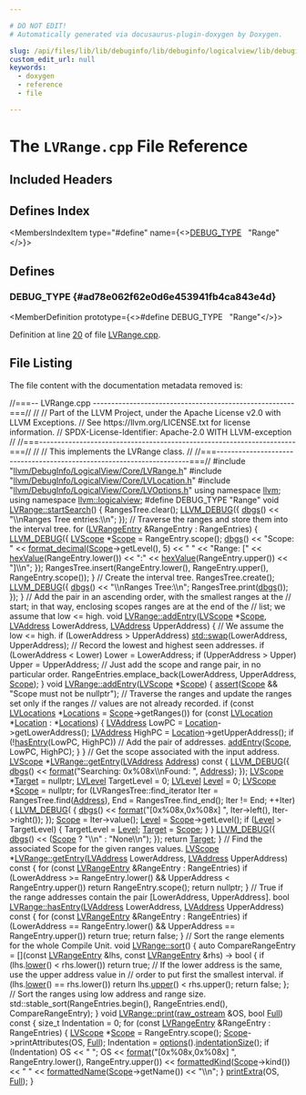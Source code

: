 ```yaml
---

# DO NOT EDIT!
# Automatically generated via docusaurus-plugin-doxygen by Doxygen.

slug: /api/files/lib/lib/debuginfo/lib/debuginfo/logicalview/lib/debuginfo/logicalview/core/lvrange-cpp
custom_edit_url: null
keywords:
  - doxygen
  - reference
  - file

---
```





# The `LVRange.cpp` File Reference

<DoxygenPage pluginConfig={pluginConfig}>



## Included Headers

<IncludesList>
<IncludesListItem
  filePath="llvm/DebugInfo/LogicalView/Core/LVRange.h"
  permalink="/docs/api/files/include/include/llvm/include/llvm/debuginfo/include/llvm/debuginfo/logicalview/include/llvm/debuginfo/logicalview/core/lvrange-h"
  isLocal="true" />
<IncludesListItem
  filePath="llvm/DebugInfo/LogicalView/Core/LVLocation.h"
  permalink="/docs/api/files/include/include/llvm/include/llvm/debuginfo/include/llvm/debuginfo/logicalview/include/llvm/debuginfo/logicalview/core/lvlocation-h"
  isLocal="true" />
<IncludesListItem
  filePath="llvm/DebugInfo/LogicalView/Core/LVOptions.h"
  permalink="/docs/api/files/include/include/llvm/include/llvm/debuginfo/include/llvm/debuginfo/logicalview/include/llvm/debuginfo/logicalview/core/lvoptions-h"
  isLocal="true" />
</IncludesList>

## Defines Index

<MembersIndex>

<MembersIndexItem
  type="#define"
  name={<><a href="#ad78e062f62e0d6e453941fb4ca843e4d">DEBUG&#95;TYPE</a>&nbsp;&nbsp;&nbsp;&quot;Range&quot;</>}>
</MembersIndexItem>

</MembersIndex>


<SectionDefinition>

## Defines

### DEBUG&#95;TYPE {#ad78e062f62e0d6e453941fb4ca843e4d}

<MemberDefinition
  prototype={<>#define DEBUG&#95;TYPE&nbsp;&nbsp;&nbsp;&quot;Range&quot;</>}>

Definition at line <a href="#l00020">20</a> of file <a href="/docs/api/files/lib/lib/debuginfo/lib/debuginfo/logicalview/lib/debuginfo/logicalview/core/lvrange-cpp">LVRange.cpp</a>.
</MemberDefinition>

</SectionDefinition>

## File Listing

The file content with the documentation metadata removed is:

<ProgramListing>

<Link id="l00001" /><CodeLine lineNumber="1"><Highlight kind="comment">//===-- LVRange.cpp -------------------------------------------------------===//</Highlight><Highlight kind="normal"></Highlight></CodeLine>
<Link id="l00002" /><CodeLine lineNumber="2"><Highlight kind="normal"></Highlight><Highlight kind="comment">//</Highlight><Highlight kind="normal"></Highlight></CodeLine>
<Link id="l00003" /><CodeLine lineNumber="3"><Highlight kind="normal"></Highlight><Highlight kind="comment">// Part of the LLVM Project, under the Apache License v2.0 with LLVM Exceptions.</Highlight><Highlight kind="normal"></Highlight></CodeLine>
<Link id="l00004" /><CodeLine lineNumber="4"><Highlight kind="normal"></Highlight><Highlight kind="comment">// See https://llvm.org/LICENSE.txt for license information.</Highlight><Highlight kind="normal"></Highlight></CodeLine>
<Link id="l00005" /><CodeLine lineNumber="5"><Highlight kind="normal"></Highlight><Highlight kind="comment">// SPDX-License-Identifier: Apache-2.0 WITH LLVM-exception</Highlight><Highlight kind="normal"></Highlight></CodeLine>
<Link id="l00006" /><CodeLine lineNumber="6"><Highlight kind="normal"></Highlight><Highlight kind="comment">//</Highlight><Highlight kind="normal"></Highlight></CodeLine>
<Link id="l00007" /><CodeLine lineNumber="7"><Highlight kind="normal"></Highlight><Highlight kind="comment">//===----------------------------------------------------------------------===//</Highlight><Highlight kind="normal"></Highlight></CodeLine>
<Link id="l00008" /><CodeLine lineNumber="8"><Highlight kind="normal"></Highlight><Highlight kind="comment">//</Highlight><Highlight kind="normal"></Highlight></CodeLine>
<Link id="l00009" /><CodeLine lineNumber="9"><Highlight kind="normal"></Highlight><Highlight kind="comment">// This implements the LVRange class.</Highlight><Highlight kind="normal"></Highlight></CodeLine>
<Link id="l00010" /><CodeLine lineNumber="10"><Highlight kind="normal"></Highlight><Highlight kind="comment">//</Highlight><Highlight kind="normal"></Highlight></CodeLine>
<Link id="l00011" /><CodeLine lineNumber="11"><Highlight kind="normal"></Highlight><Highlight kind="comment">//===----------------------------------------------------------------------===//</Highlight><Highlight kind="normal"></Highlight></CodeLine>
<Link id="l00012" /><CodeLine lineNumber="12"><Highlight kind="normal"></Highlight></CodeLine>
<Link id="l00013" /><CodeLine lineNumber="13"><Highlight kind="normal"></Highlight><Highlight kind="preprocessor">#include &quot;<a href="/docs/api/files/include/include/llvm/include/llvm/debuginfo/include/llvm/debuginfo/logicalview/include/llvm/debuginfo/logicalview/core/lvrange-h">llvm/DebugInfo/LogicalView/Core/LVRange.h</a>&quot;</Highlight><Highlight kind="normal"></Highlight></CodeLine>
<Link id="l00014" /><CodeLine lineNumber="14"><Highlight kind="normal"></Highlight><Highlight kind="preprocessor">#include &quot;<a href="/docs/api/files/include/include/llvm/include/llvm/debuginfo/include/llvm/debuginfo/logicalview/include/llvm/debuginfo/logicalview/core/lvlocation-h">llvm/DebugInfo/LogicalView/Core/LVLocation.h</a>&quot;</Highlight><Highlight kind="normal"></Highlight></CodeLine>
<Link id="l00015" /><CodeLine lineNumber="15"><Highlight kind="normal"></Highlight><Highlight kind="preprocessor">#include &quot;<a href="/docs/api/files/include/include/llvm/include/llvm/debuginfo/include/llvm/debuginfo/logicalview/include/llvm/debuginfo/logicalview/core/lvoptions-h">llvm/DebugInfo/LogicalView/Core/LVOptions.h</a>&quot;</Highlight><Highlight kind="normal"></Highlight></CodeLine>
<Link id="l00016" /><CodeLine lineNumber="16"><Highlight kind="normal"></Highlight></CodeLine>
<Link id="l00017" /><CodeLine lineNumber="17"><Highlight kind="normal"></Highlight><Highlight kind="keyword">using namespace </Highlight><Highlight kind="normal"><a href="/docs/api/namespaces/llvm">llvm</a>;</Highlight></CodeLine>
<Link id="l00018" /><CodeLine lineNumber="18"><Highlight kind="normal"></Highlight><Highlight kind="keyword">using namespace </Highlight><Highlight kind="normal"><a href="/docs/api/namespaces/llvm/logicalview">llvm::logicalview</a>;</Highlight></CodeLine>
<Link id="l00019" /><CodeLine lineNumber="19"><Highlight kind="normal"></Highlight></CodeLine>
<Link id="l00020" /><CodeLine lineNumber="20" lineLink="#ad78e062f62e0d6e453941fb4ca843e4d"><Highlight kind="normal"></Highlight><Highlight kind="preprocessor">#define DEBUG&#95;TYPE &quot;Range&quot;</Highlight><Highlight kind="normal"></Highlight></CodeLine>
<Link id="l00021" /><CodeLine lineNumber="21"><Highlight kind="normal"></Highlight></CodeLine>
<Link id="l00022" /><CodeLine lineNumber="22" lineLink="/docs/api/classes/llvm/logicalview/lvrange/#a85238d38a2e02ae1b9f155e95bb8c5d5"><Highlight kind="normal"></Highlight><Highlight kind="keywordtype">void</Highlight><Highlight kind="normal"> <a href="/docs/api/classes/llvm/logicalview/lvrange/#a85238d38a2e02ae1b9f155e95bb8c5d5">LVRange::startSearch</a>() &#123;</Highlight></CodeLine>
<Link id="l00023" /><CodeLine lineNumber="23"><Highlight kind="normal">  RangesTree.clear();</Highlight></CodeLine>
<Link id="l00024" /><CodeLine lineNumber="24"><Highlight kind="normal"></Highlight></CodeLine>
<Link id="l00025" /><CodeLine lineNumber="25"><Highlight kind="normal">  <a href="/docs/api/files/include/include/llvm/include/llvm/support/debug-h/#a196897517069dda1bdb549e24468f7d7">LLVM&#95;DEBUG</a>(&#123; <a href="/docs/api/namespaces/llvm/#a7c46c742c31be54870e2038048e6b391">dbgs</a>() &lt;&lt; </Highlight><Highlight kind="stringliteral">&quot;\\nRanges Tree entries:\\n&quot;</Highlight><Highlight kind="normal">; &#125;);</Highlight></CodeLine>
<Link id="l00026" /><CodeLine lineNumber="26"><Highlight kind="normal"></Highlight></CodeLine>
<Link id="l00027" /><CodeLine lineNumber="27"><Highlight kind="normal">  </Highlight><Highlight kind="comment">// Traverse the ranges and store them into the interval tree.</Highlight><Highlight kind="normal"></Highlight></CodeLine>
<Link id="l00028" /><CodeLine lineNumber="28"><Highlight kind="normal">  </Highlight><Highlight kind="keywordflow">for</Highlight><Highlight kind="normal"> (<a href="/docs/api/classes/llvm/logicalview/lvrangeentry">LVRangeEntry</a> &amp;RangeEntry : RangeEntries) &#123;</Highlight></CodeLine>
<Link id="l00029" /><CodeLine lineNumber="29"><Highlight kind="normal">    <a href="/docs/api/files/include/include/llvm/include/llvm/support/debug-h/#a196897517069dda1bdb549e24468f7d7">LLVM&#95;DEBUG</a>(&#123;</Highlight></CodeLine>
<Link id="l00030" /><CodeLine lineNumber="30"><Highlight kind="normal">      <a href="/docs/api/classes/llvm/logicalview/lvscope">LVScope</a> &#42;<a href="/docs/api/classes/llvm/logicalview/lvobject/#af6ec25fbed1ba22e74fe2173798fc6c1">Scope</a> = RangeEntry.scope();</Highlight></CodeLine>
<Link id="l00031" /><CodeLine lineNumber="31"><Highlight kind="normal">      <a href="/docs/api/namespaces/llvm/#a7c46c742c31be54870e2038048e6b391">dbgs</a>() &lt;&lt; </Highlight><Highlight kind="stringliteral">&quot;Scope: &quot;</Highlight><Highlight kind="normal"> &lt;&lt; <a href="/docs/api/namespaces/llvm/#a0891783364de54e1128f37fdbc01e8b1">format&#95;decimal</a>(<a href="/docs/api/classes/llvm/logicalview/lvobject/#af6ec25fbed1ba22e74fe2173798fc6c1">Scope</a>-&gt;getLevel(), 5) &lt;&lt; </Highlight><Highlight kind="stringliteral">&quot; &quot;</Highlight><Highlight kind="normal"></Highlight></CodeLine>
<Link id="l00032" /><CodeLine lineNumber="32"><Highlight kind="normal">             &lt;&lt; </Highlight><Highlight kind="stringliteral">&quot;Range: &#91;&quot;</Highlight><Highlight kind="normal"> &lt;&lt; <a href="/docs/api/namespaces/llvm/logicalview/#a0b853e87e0efcb31ad9f0381e7db7673">hexValue</a>(RangeEntry.lower()) &lt;&lt; </Highlight><Highlight kind="stringliteral">&quot;:&quot;</Highlight><Highlight kind="normal"></Highlight></CodeLine>
<Link id="l00033" /><CodeLine lineNumber="33"><Highlight kind="normal">             &lt;&lt; <a href="/docs/api/namespaces/llvm/logicalview/#a0b853e87e0efcb31ad9f0381e7db7673">hexValue</a>(RangeEntry.upper()) &lt;&lt; </Highlight><Highlight kind="stringliteral">&quot;&#93;\\n&quot;</Highlight><Highlight kind="normal">;</Highlight></CodeLine>
<Link id="l00034" /><CodeLine lineNumber="34"><Highlight kind="normal">    &#125;);</Highlight></CodeLine>
<Link id="l00035" /><CodeLine lineNumber="35"><Highlight kind="normal"></Highlight></CodeLine>
<Link id="l00036" /><CodeLine lineNumber="36"><Highlight kind="normal">    RangesTree.insert(RangeEntry.lower(), RangeEntry.upper(),</Highlight></CodeLine>
<Link id="l00037" /><CodeLine lineNumber="37"><Highlight kind="normal">                      RangeEntry.scope());</Highlight></CodeLine>
<Link id="l00038" /><CodeLine lineNumber="38"><Highlight kind="normal">  &#125;</Highlight></CodeLine>
<Link id="l00039" /><CodeLine lineNumber="39"><Highlight kind="normal"></Highlight></CodeLine>
<Link id="l00040" /><CodeLine lineNumber="40"><Highlight kind="normal">  </Highlight><Highlight kind="comment">// Create the interval tree.</Highlight><Highlight kind="normal"></Highlight></CodeLine>
<Link id="l00041" /><CodeLine lineNumber="41"><Highlight kind="normal">  RangesTree.create();</Highlight></CodeLine>
<Link id="l00042" /><CodeLine lineNumber="42"><Highlight kind="normal"></Highlight></CodeLine>
<Link id="l00043" /><CodeLine lineNumber="43"><Highlight kind="normal">  <a href="/docs/api/files/include/include/llvm/include/llvm/support/debug-h/#a196897517069dda1bdb549e24468f7d7">LLVM&#95;DEBUG</a>(&#123;</Highlight></CodeLine>
<Link id="l00044" /><CodeLine lineNumber="44"><Highlight kind="normal">    <a href="/docs/api/namespaces/llvm/#a7c46c742c31be54870e2038048e6b391">dbgs</a>() &lt;&lt; </Highlight><Highlight kind="stringliteral">&quot;\\nRanges Tree:\\n&quot;</Highlight><Highlight kind="normal">;</Highlight></CodeLine>
<Link id="l00045" /><CodeLine lineNumber="45"><Highlight kind="normal">    RangesTree.print(<a href="/docs/api/namespaces/llvm/#a7c46c742c31be54870e2038048e6b391">dbgs</a>());</Highlight></CodeLine>
<Link id="l00046" /><CodeLine lineNumber="46"><Highlight kind="normal">  &#125;);</Highlight></CodeLine>
<Link id="l00047" /><CodeLine lineNumber="47"><Highlight kind="normal">&#125;</Highlight></CodeLine>
<Link id="l00048" /><CodeLine lineNumber="48"><Highlight kind="normal"></Highlight></CodeLine>
<Link id="l00049" /><CodeLine lineNumber="49"><Highlight kind="normal"></Highlight><Highlight kind="comment">// Add the pair in an ascending order, with the smallest ranges at the</Highlight><Highlight kind="normal"></Highlight></CodeLine>
<Link id="l00050" /><CodeLine lineNumber="50"><Highlight kind="normal"></Highlight><Highlight kind="comment">// start; in that way, enclosing scopes ranges are at the end of the</Highlight><Highlight kind="normal"></Highlight></CodeLine>
<Link id="l00051" /><CodeLine lineNumber="51"><Highlight kind="normal"></Highlight><Highlight kind="comment">// list; we assume that low &lt;= high.</Highlight><Highlight kind="normal"></Highlight></CodeLine>
<Link id="l00052" /><CodeLine lineNumber="52" lineLink="/docs/api/classes/llvm/logicalview/lvrange/#adce7ef8a5f0e0e954cadfb779f665859"><Highlight kind="normal"></Highlight><Highlight kind="keywordtype">void</Highlight><Highlight kind="normal"> <a href="/docs/api/classes/llvm/logicalview/lvrange/#adce7ef8a5f0e0e954cadfb779f665859">LVRange::addEntry</a>(<a href="/docs/api/classes/llvm/logicalview/lvscope">LVScope</a> &#42;<a href="/docs/api/classes/llvm/logicalview/lvobject/#af6ec25fbed1ba22e74fe2173798fc6c1">Scope</a>, <a href="/docs/api/namespaces/llvm/logicalview/#ad3a6cc0dd7aa2e5bf8b5d0ee648e6850">LVAddress</a> LowerAddress,</Highlight></CodeLine>
<Link id="l00053" /><CodeLine lineNumber="53"><Highlight kind="normal">                       <a href="/docs/api/namespaces/llvm/logicalview/#ad3a6cc0dd7aa2e5bf8b5d0ee648e6850">LVAddress</a> UpperAddress) &#123;</Highlight></CodeLine>
<Link id="l00054" /><CodeLine lineNumber="54"><Highlight kind="normal">  </Highlight><Highlight kind="comment">// We assume the low &lt;= high.</Highlight><Highlight kind="normal"></Highlight></CodeLine>
<Link id="l00055" /><CodeLine lineNumber="55"><Highlight kind="normal">  </Highlight><Highlight kind="keywordflow">if</Highlight><Highlight kind="normal"> (LowerAddress &gt; UpperAddress)</Highlight></CodeLine>
<Link id="l00056" /><CodeLine lineNumber="56"><Highlight kind="normal">    <a href="/docs/api/namespaces/std/#ab8424022895aee3e366fb9a32f2883cb">std::swap</a>(LowerAddress, UpperAddress);</Highlight></CodeLine>
<Link id="l00057" /><CodeLine lineNumber="57"><Highlight kind="normal"></Highlight></CodeLine>
<Link id="l00058" /><CodeLine lineNumber="58"><Highlight kind="normal">  </Highlight><Highlight kind="comment">// Record the lowest and highest seen addresses.</Highlight><Highlight kind="normal"></Highlight></CodeLine>
<Link id="l00059" /><CodeLine lineNumber="59"><Highlight kind="normal">  </Highlight><Highlight kind="keywordflow">if</Highlight><Highlight kind="normal"> (LowerAddress &lt; Lower)</Highlight></CodeLine>
<Link id="l00060" /><CodeLine lineNumber="60"><Highlight kind="normal">    Lower = LowerAddress;</Highlight></CodeLine>
<Link id="l00061" /><CodeLine lineNumber="61"><Highlight kind="normal">  </Highlight><Highlight kind="keywordflow">if</Highlight><Highlight kind="normal"> (UpperAddress &gt; Upper)</Highlight></CodeLine>
<Link id="l00062" /><CodeLine lineNumber="62"><Highlight kind="normal">    Upper = UpperAddress;</Highlight></CodeLine>
<Link id="l00063" /><CodeLine lineNumber="63"><Highlight kind="normal"></Highlight></CodeLine>
<Link id="l00064" /><CodeLine lineNumber="64"><Highlight kind="normal">  </Highlight><Highlight kind="comment">// Just add the scope and range pair, in no particular order.</Highlight><Highlight kind="normal"></Highlight></CodeLine>
<Link id="l00065" /><CodeLine lineNumber="65"><Highlight kind="normal">  RangeEntries.emplace&#95;back(LowerAddress, UpperAddress, <a href="/docs/api/classes/llvm/logicalview/lvobject/#af6ec25fbed1ba22e74fe2173798fc6c1">Scope</a>);</Highlight></CodeLine>
<Link id="l00066" /><CodeLine lineNumber="66"><Highlight kind="normal">&#125;</Highlight></CodeLine>
<Link id="l00067" /><CodeLine lineNumber="67"><Highlight kind="normal"></Highlight></CodeLine>
<Link id="l00068" /><CodeLine lineNumber="68" lineLink="/docs/api/classes/llvm/logicalview/lvrange/#a98eeadcf643a20feed2df622df915324"><Highlight kind="normal"></Highlight><Highlight kind="keywordtype">void</Highlight><Highlight kind="normal"> <a href="/docs/api/classes/llvm/logicalview/lvrange/#adce7ef8a5f0e0e954cadfb779f665859">LVRange::addEntry</a>(<a href="/docs/api/classes/llvm/logicalview/lvscope">LVScope</a> &#42;<a href="/docs/api/classes/llvm/logicalview/lvobject/#af6ec25fbed1ba22e74fe2173798fc6c1">Scope</a>) &#123;</Highlight></CodeLine>
<Link id="l00069" /><CodeLine lineNumber="69"><Highlight kind="normal">  <a href="/docs/api/files/lib/lib/target/lib/target/amdgpu/silowercontrolflow-cpp/#a4868c5d81c5ccc98c47aeab6244346a0">assert</a>(<a href="/docs/api/classes/llvm/logicalview/lvobject/#af6ec25fbed1ba22e74fe2173798fc6c1">Scope</a> &amp;&amp; </Highlight><Highlight kind="stringliteral">&quot;Scope must not be nullptr&quot;</Highlight><Highlight kind="normal">);</Highlight></CodeLine>
<Link id="l00070" /><CodeLine lineNumber="70"><Highlight kind="normal">  </Highlight><Highlight kind="comment">// Traverse the ranges and update the ranges set only if the ranges</Highlight><Highlight kind="normal"></Highlight></CodeLine>
<Link id="l00071" /><CodeLine lineNumber="71"><Highlight kind="normal">  </Highlight><Highlight kind="comment">// values are not already recorded.</Highlight><Highlight kind="normal"></Highlight></CodeLine>
<Link id="l00072" /><CodeLine lineNumber="72"><Highlight kind="normal">  </Highlight><Highlight kind="keywordflow">if</Highlight><Highlight kind="normal"> (</Highlight><Highlight kind="keyword">const</Highlight><Highlight kind="normal"> <a href="/docs/api/namespaces/llvm/logicalview/#af8f066d08c938c18f808aa46ea1c68fc">LVLocations</a> &#42;<a href="/docs/api/namespaces/llvm/logicalview/#a8d4dd8d1ec9d9328d03bb2b99aa74744aeebd338ddbd547e41e4a1296de82963a">Locations</a> = <a href="/docs/api/classes/llvm/logicalview/lvobject/#af6ec25fbed1ba22e74fe2173798fc6c1">Scope</a>-&gt;getRanges())</Highlight></CodeLine>
<Link id="l00073" /><CodeLine lineNumber="73"><Highlight kind="normal">    </Highlight><Highlight kind="keywordflow">for</Highlight><Highlight kind="normal"> (</Highlight><Highlight kind="keyword">const</Highlight><Highlight kind="normal"> <a href="/docs/api/classes/llvm/logicalview/lvlocation">LVLocation</a> &#42;<a href="/docs/api/namespaces/llvm/logicalview/#a9696bc411b0a7022c2cc78bff5173ceface5bf551379459c1c61d2a204061c455">Location</a> : &#42;<a href="/docs/api/namespaces/llvm/logicalview/#a8d4dd8d1ec9d9328d03bb2b99aa74744aeebd338ddbd547e41e4a1296de82963a">Locations</a>) &#123;</Highlight></CodeLine>
<Link id="l00074" /><CodeLine lineNumber="74"><Highlight kind="normal">      <a href="/docs/api/namespaces/llvm/logicalview/#ad3a6cc0dd7aa2e5bf8b5d0ee648e6850">LVAddress</a> LowPC = <a href="/docs/api/namespaces/llvm/logicalview/#a9696bc411b0a7022c2cc78bff5173ceface5bf551379459c1c61d2a204061c455">Location</a>-&gt;getLowerAddress();</Highlight></CodeLine>
<Link id="l00075" /><CodeLine lineNumber="75"><Highlight kind="normal">      <a href="/docs/api/namespaces/llvm/logicalview/#ad3a6cc0dd7aa2e5bf8b5d0ee648e6850">LVAddress</a> HighPC = <a href="/docs/api/namespaces/llvm/logicalview/#a9696bc411b0a7022c2cc78bff5173ceface5bf551379459c1c61d2a204061c455">Location</a>-&gt;getUpperAddress();</Highlight></CodeLine>
<Link id="l00076" /><CodeLine lineNumber="76"><Highlight kind="normal">      </Highlight><Highlight kind="keywordflow">if</Highlight><Highlight kind="normal"> (!<a href="/docs/api/classes/llvm/logicalview/lvrange/#a0e1c696aeb54f4ed184957a42d933a81">hasEntry</a>(LowPC, HighPC))</Highlight></CodeLine>
<Link id="l00077" /><CodeLine lineNumber="77"><Highlight kind="normal">        </Highlight><Highlight kind="comment">// Add the pair of addresses.</Highlight><Highlight kind="normal"></Highlight></CodeLine>
<Link id="l00078" /><CodeLine lineNumber="78"><Highlight kind="normal">        <a href="/docs/api/classes/llvm/logicalview/lvrange/#adce7ef8a5f0e0e954cadfb779f665859">addEntry</a>(<a href="/docs/api/classes/llvm/logicalview/lvobject/#af6ec25fbed1ba22e74fe2173798fc6c1">Scope</a>, LowPC, HighPC);</Highlight></CodeLine>
<Link id="l00079" /><CodeLine lineNumber="79"><Highlight kind="normal">    &#125;</Highlight></CodeLine>
<Link id="l00080" /><CodeLine lineNumber="80"><Highlight kind="normal">&#125;</Highlight></CodeLine>
<Link id="l00081" /><CodeLine lineNumber="81"><Highlight kind="normal"></Highlight></CodeLine>
<Link id="l00082" /><CodeLine lineNumber="82"><Highlight kind="normal"></Highlight><Highlight kind="comment">// Get the scope associated with the input address.</Highlight><Highlight kind="normal"></Highlight></CodeLine>
<Link id="l00083" /><CodeLine lineNumber="83" lineLink="/docs/api/classes/llvm/logicalview/lvrange/#a0409fa6b52c2d7e04d9c1d0e63c72479"><Highlight kind="normal"><a href="/docs/api/classes/llvm/logicalview/lvscope">LVScope</a> &#42;<a href="/docs/api/classes/llvm/logicalview/lvrange/#a0409fa6b52c2d7e04d9c1d0e63c72479">LVRange::getEntry</a>(<a href="/docs/api/namespaces/llvm/logicalview/#ad3a6cc0dd7aa2e5bf8b5d0ee648e6850">LVAddress</a> <a href="/docs/api/namespaces/llvm/#a8e02bbea14c70bab55fbc1384e1472d9add7bf230fde8d4836917806aff6a6b27">Address</a>)</Highlight><Highlight kind="keyword"> const </Highlight><Highlight kind="normal">&#123;</Highlight></CodeLine>
<Link id="l00084" /><CodeLine lineNumber="84"><Highlight kind="normal">  <a href="/docs/api/files/include/include/llvm/include/llvm/support/debug-h/#a196897517069dda1bdb549e24468f7d7">LLVM&#95;DEBUG</a>(&#123; <a href="/docs/api/namespaces/llvm/#a7c46c742c31be54870e2038048e6b391">dbgs</a>() &lt;&lt; <a href="/docs/api/namespaces/llvm/#a939bc2108d47080767f0c06ba56caec7">format</a>(</Highlight><Highlight kind="stringliteral">&quot;Searching: 0x%08x\\nFound: &quot;</Highlight><Highlight kind="normal">, <a href="/docs/api/namespaces/llvm/#a8e02bbea14c70bab55fbc1384e1472d9add7bf230fde8d4836917806aff6a6b27">Address</a>); &#125;);</Highlight></CodeLine>
<Link id="l00085" /><CodeLine lineNumber="85"><Highlight kind="normal"></Highlight></CodeLine>
<Link id="l00086" /><CodeLine lineNumber="86"><Highlight kind="normal">  <a href="/docs/api/classes/llvm/logicalview/lvscope">LVScope</a> &#42;<a href="/docs/api/classes/llvm/target">Target</a> = </Highlight><Highlight kind="keyword">nullptr</Highlight><Highlight kind="normal">;</Highlight></CodeLine>
<Link id="l00087" /><CodeLine lineNumber="87"><Highlight kind="normal">  <a href="/docs/api/namespaces/llvm/logicalview/#a4eaccc9c89c59a59cbfab176861e1581">LVLevel</a> TargetLevel = 0;</Highlight></CodeLine>
<Link id="l00088" /><CodeLine lineNumber="88"><Highlight kind="normal">  <a href="/docs/api/namespaces/llvm/logicalview/#a4eaccc9c89c59a59cbfab176861e1581">LVLevel</a> <a href="/docs/api/namespaces/llvm/logicalview/#a9696bc411b0a7022c2cc78bff5173cefaa0db49ba470c1c9ae2128c3470339153">Level</a> = 0;</Highlight></CodeLine>
<Link id="l00089" /><CodeLine lineNumber="89"><Highlight kind="normal">  <a href="/docs/api/classes/llvm/logicalview/lvscope">LVScope</a> &#42;<a href="/docs/api/classes/llvm/logicalview/lvobject/#af6ec25fbed1ba22e74fe2173798fc6c1">Scope</a> = </Highlight><Highlight kind="keyword">nullptr</Highlight><Highlight kind="normal">;</Highlight></CodeLine>
<Link id="l00090" /><CodeLine lineNumber="90"><Highlight kind="normal">  </Highlight><Highlight kind="keywordflow">for</Highlight><Highlight kind="normal"> (LVRangesTree::find&#95;iterator Iter = RangesTree.find(<a href="/docs/api/namespaces/llvm/#a8e02bbea14c70bab55fbc1384e1472d9add7bf230fde8d4836917806aff6a6b27">Address</a>),</Highlight></CodeLine>
<Link id="l00091" /><CodeLine lineNumber="91"><Highlight kind="normal">                                   End = RangesTree.find&#95;end();</Highlight></CodeLine>
<Link id="l00092" /><CodeLine lineNumber="92"><Highlight kind="normal">       Iter != End; ++Iter) &#123;</Highlight></CodeLine>
<Link id="l00093" /><CodeLine lineNumber="93"><Highlight kind="normal">    <a href="/docs/api/files/include/include/llvm/include/llvm/support/debug-h/#a196897517069dda1bdb549e24468f7d7">LLVM&#95;DEBUG</a>(</Highlight></CodeLine>
<Link id="l00094" /><CodeLine lineNumber="94"><Highlight kind="normal">        &#123; <a href="/docs/api/namespaces/llvm/#a7c46c742c31be54870e2038048e6b391">dbgs</a>() &lt;&lt; <a href="/docs/api/namespaces/llvm/#a939bc2108d47080767f0c06ba56caec7">format</a>(</Highlight><Highlight kind="stringliteral">&quot;&#91;0x%08x,0x%08x&#93; &quot;</Highlight><Highlight kind="normal">, Iter-&gt;left(), Iter-&gt;right()); &#125;);</Highlight></CodeLine>
<Link id="l00095" /><CodeLine lineNumber="95"><Highlight kind="normal">    <a href="/docs/api/classes/llvm/logicalview/lvobject/#af6ec25fbed1ba22e74fe2173798fc6c1">Scope</a> = Iter-&gt;value();</Highlight></CodeLine>
<Link id="l00096" /><CodeLine lineNumber="96"><Highlight kind="normal">    <a href="/docs/api/namespaces/llvm/logicalview/#a9696bc411b0a7022c2cc78bff5173cefaa0db49ba470c1c9ae2128c3470339153">Level</a> = <a href="/docs/api/classes/llvm/logicalview/lvobject/#af6ec25fbed1ba22e74fe2173798fc6c1">Scope</a>-&gt;getLevel();</Highlight></CodeLine>
<Link id="l00097" /><CodeLine lineNumber="97"><Highlight kind="normal">    </Highlight><Highlight kind="keywordflow">if</Highlight><Highlight kind="normal"> (<a href="/docs/api/namespaces/llvm/logicalview/#a9696bc411b0a7022c2cc78bff5173cefaa0db49ba470c1c9ae2128c3470339153">Level</a> &gt; TargetLevel) &#123;</Highlight></CodeLine>
<Link id="l00098" /><CodeLine lineNumber="98"><Highlight kind="normal">      TargetLevel = <a href="/docs/api/namespaces/llvm/logicalview/#a9696bc411b0a7022c2cc78bff5173cefaa0db49ba470c1c9ae2128c3470339153">Level</a>;</Highlight></CodeLine>
<Link id="l00099" /><CodeLine lineNumber="99"><Highlight kind="normal">      <a href="/docs/api/classes/llvm/target">Target</a> = <a href="/docs/api/classes/llvm/logicalview/lvobject/#af6ec25fbed1ba22e74fe2173798fc6c1">Scope</a>;</Highlight></CodeLine>
<Link id="l00100" /><CodeLine lineNumber="100"><Highlight kind="normal">    &#125;</Highlight></CodeLine>
<Link id="l00101" /><CodeLine lineNumber="101"><Highlight kind="normal">  &#125;</Highlight></CodeLine>
<Link id="l00102" /><CodeLine lineNumber="102"><Highlight kind="normal"></Highlight></CodeLine>
<Link id="l00103" /><CodeLine lineNumber="103"><Highlight kind="normal">  <a href="/docs/api/files/include/include/llvm/include/llvm/support/debug-h/#a196897517069dda1bdb549e24468f7d7">LLVM&#95;DEBUG</a>(&#123; <a href="/docs/api/namespaces/llvm/#a7c46c742c31be54870e2038048e6b391">dbgs</a>() &lt;&lt; (<a href="/docs/api/classes/llvm/logicalview/lvobject/#af6ec25fbed1ba22e74fe2173798fc6c1">Scope</a> ? </Highlight><Highlight kind="stringliteral">&quot;\\n&quot;</Highlight><Highlight kind="normal"> : </Highlight><Highlight kind="stringliteral">&quot;None\\n&quot;</Highlight><Highlight kind="normal">); &#125;);</Highlight></CodeLine>
<Link id="l00104" /><CodeLine lineNumber="104"><Highlight kind="normal"></Highlight></CodeLine>
<Link id="l00105" /><CodeLine lineNumber="105"><Highlight kind="normal">  </Highlight><Highlight kind="keywordflow">return</Highlight><Highlight kind="normal"> <a href="/docs/api/classes/llvm/target">Target</a>;</Highlight></CodeLine>
<Link id="l00106" /><CodeLine lineNumber="106"><Highlight kind="normal">&#125;</Highlight></CodeLine>
<Link id="l00107" /><CodeLine lineNumber="107"><Highlight kind="normal"></Highlight></CodeLine>
<Link id="l00108" /><CodeLine lineNumber="108"><Highlight kind="normal"></Highlight><Highlight kind="comment">// Find the associated Scope for the given ranges values.</Highlight><Highlight kind="normal"></Highlight></CodeLine>
<Link id="l00109" /><CodeLine lineNumber="109" lineLink="/docs/api/classes/llvm/logicalview/lvrange/#a22bf22d5b831ad0979aa1f40503fd183"><Highlight kind="normal"><a href="/docs/api/classes/llvm/logicalview/lvscope">LVScope</a> &#42;<a href="/docs/api/classes/llvm/logicalview/lvrange/#a0409fa6b52c2d7e04d9c1d0e63c72479">LVRange::getEntry</a>(<a href="/docs/api/namespaces/llvm/logicalview/#ad3a6cc0dd7aa2e5bf8b5d0ee648e6850">LVAddress</a> LowerAddress,</Highlight></CodeLine>
<Link id="l00110" /><CodeLine lineNumber="110"><Highlight kind="normal">                           <a href="/docs/api/namespaces/llvm/logicalview/#ad3a6cc0dd7aa2e5bf8b5d0ee648e6850">LVAddress</a> UpperAddress)</Highlight><Highlight kind="keyword"> const </Highlight><Highlight kind="normal">&#123;</Highlight></CodeLine>
<Link id="l00111" /><CodeLine lineNumber="111"><Highlight kind="normal">  </Highlight><Highlight kind="keywordflow">for</Highlight><Highlight kind="normal"> (</Highlight><Highlight kind="keyword">const</Highlight><Highlight kind="normal"> <a href="/docs/api/classes/llvm/logicalview/lvrangeentry">LVRangeEntry</a> &amp;RangeEntry : RangeEntries)</Highlight></CodeLine>
<Link id="l00112" /><CodeLine lineNumber="112"><Highlight kind="normal">    </Highlight><Highlight kind="keywordflow">if</Highlight><Highlight kind="normal"> (LowerAddress &gt;= RangeEntry.lower() &amp;&amp; UpperAddress &lt; RangeEntry.upper())</Highlight></CodeLine>
<Link id="l00113" /><CodeLine lineNumber="113"><Highlight kind="normal">      </Highlight><Highlight kind="keywordflow">return</Highlight><Highlight kind="normal"> RangeEntry.scope();</Highlight></CodeLine>
<Link id="l00114" /><CodeLine lineNumber="114"><Highlight kind="normal">  </Highlight><Highlight kind="keywordflow">return</Highlight><Highlight kind="normal"> </Highlight><Highlight kind="keyword">nullptr</Highlight><Highlight kind="normal">;</Highlight></CodeLine>
<Link id="l00115" /><CodeLine lineNumber="115"><Highlight kind="normal">&#125;</Highlight></CodeLine>
<Link id="l00116" /><CodeLine lineNumber="116"><Highlight kind="normal"></Highlight></CodeLine>
<Link id="l00117" /><CodeLine lineNumber="117"><Highlight kind="normal"></Highlight><Highlight kind="comment">// True if the range addresses contain the pair &#91;LowerAddress, UpperAddress&#93;.</Highlight><Highlight kind="normal"></Highlight></CodeLine>
<Link id="l00118" /><CodeLine lineNumber="118" lineLink="/docs/api/classes/llvm/logicalview/lvrange/#a0e1c696aeb54f4ed184957a42d933a81"><Highlight kind="normal"></Highlight><Highlight kind="keywordtype">bool</Highlight><Highlight kind="normal"> <a href="/docs/api/classes/llvm/logicalview/lvrange/#a0e1c696aeb54f4ed184957a42d933a81">LVRange::hasEntry</a>(<a href="/docs/api/namespaces/llvm/logicalview/#ad3a6cc0dd7aa2e5bf8b5d0ee648e6850">LVAddress</a> LowerAddress, <a href="/docs/api/namespaces/llvm/logicalview/#ad3a6cc0dd7aa2e5bf8b5d0ee648e6850">LVAddress</a> UpperAddress)</Highlight><Highlight kind="keyword"> const </Highlight><Highlight kind="normal">&#123;</Highlight></CodeLine>
<Link id="l00119" /><CodeLine lineNumber="119"><Highlight kind="normal">  </Highlight><Highlight kind="keywordflow">for</Highlight><Highlight kind="normal"> (</Highlight><Highlight kind="keyword">const</Highlight><Highlight kind="normal"> <a href="/docs/api/classes/llvm/logicalview/lvrangeentry">LVRangeEntry</a> &amp;RangeEntry : RangeEntries)</Highlight></CodeLine>
<Link id="l00120" /><CodeLine lineNumber="120"><Highlight kind="normal">    </Highlight><Highlight kind="keywordflow">if</Highlight><Highlight kind="normal"> (LowerAddress == RangeEntry.lower() &amp;&amp;</Highlight></CodeLine>
<Link id="l00121" /><CodeLine lineNumber="121"><Highlight kind="normal">        UpperAddress == RangeEntry.upper())</Highlight></CodeLine>
<Link id="l00122" /><CodeLine lineNumber="122"><Highlight kind="normal">      </Highlight><Highlight kind="keywordflow">return</Highlight><Highlight kind="normal"> </Highlight><Highlight kind="keyword">true</Highlight><Highlight kind="normal">;</Highlight></CodeLine>
<Link id="l00123" /><CodeLine lineNumber="123"><Highlight kind="normal">  </Highlight><Highlight kind="keywordflow">return</Highlight><Highlight kind="normal"> </Highlight><Highlight kind="keyword">false</Highlight><Highlight kind="normal">;</Highlight></CodeLine>
<Link id="l00124" /><CodeLine lineNumber="124"><Highlight kind="normal">&#125;</Highlight></CodeLine>
<Link id="l00125" /><CodeLine lineNumber="125"><Highlight kind="normal"></Highlight></CodeLine>
<Link id="l00126" /><CodeLine lineNumber="126"><Highlight kind="normal"></Highlight><Highlight kind="comment">// Sort the range elements for the whole Compile Unit.</Highlight><Highlight kind="normal"></Highlight></CodeLine>
<Link id="l00127" /><CodeLine lineNumber="127" lineLink="/docs/api/classes/llvm/logicalview/lvrange/#aa3cc825b5d1adfdd7029668cab4ad9a3"><Highlight kind="normal"></Highlight><Highlight kind="keywordtype">void</Highlight><Highlight kind="normal"> <a href="/docs/api/classes/llvm/logicalview/lvrange/#aa3cc825b5d1adfdd7029668cab4ad9a3">LVRange::sort</a>() &#123;</Highlight></CodeLine>
<Link id="l00128" /><CodeLine lineNumber="128"><Highlight kind="normal">  </Highlight><Highlight kind="keyword">auto</Highlight><Highlight kind="normal"> CompareRangeEntry = &#91;&#93;(</Highlight><Highlight kind="keyword">const</Highlight><Highlight kind="normal"> <a href="/docs/api/classes/llvm/logicalview/lvrangeentry">LVRangeEntry</a> &amp;lhs,</Highlight></CodeLine>
<Link id="l00129" /><CodeLine lineNumber="129"><Highlight kind="normal">                              </Highlight><Highlight kind="keyword">const</Highlight><Highlight kind="normal"> <a href="/docs/api/classes/llvm/logicalview/lvrangeentry">LVRangeEntry</a> &amp;rhs) -&gt; </Highlight><Highlight kind="keywordtype">bool</Highlight><Highlight kind="normal"> &#123;</Highlight></CodeLine>
<Link id="l00130" /><CodeLine lineNumber="130"><Highlight kind="normal">    </Highlight><Highlight kind="keywordflow">if</Highlight><Highlight kind="normal"> (lhs.<a href="/docs/api/classes/llvm/logicalview/lvrangeentry/#ab834221e152cf18f8445b4c1df99197b">lower</a>() &lt; rhs.lower())</Highlight></CodeLine>
<Link id="l00131" /><CodeLine lineNumber="131"><Highlight kind="normal">      </Highlight><Highlight kind="keywordflow">return</Highlight><Highlight kind="normal"> </Highlight><Highlight kind="keyword">true</Highlight><Highlight kind="normal">;</Highlight></CodeLine>
<Link id="l00132" /><CodeLine lineNumber="132"><Highlight kind="normal"></Highlight></CodeLine>
<Link id="l00133" /><CodeLine lineNumber="133"><Highlight kind="normal">    </Highlight><Highlight kind="comment">// If the lower address is the same, use the upper address value in</Highlight><Highlight kind="normal"></Highlight></CodeLine>
<Link id="l00134" /><CodeLine lineNumber="134"><Highlight kind="normal">    </Highlight><Highlight kind="comment">// order to put first the smallest interval.</Highlight><Highlight kind="normal"></Highlight></CodeLine>
<Link id="l00135" /><CodeLine lineNumber="135"><Highlight kind="normal">    </Highlight><Highlight kind="keywordflow">if</Highlight><Highlight kind="normal"> (lhs.<a href="/docs/api/classes/llvm/logicalview/lvrangeentry/#ab834221e152cf18f8445b4c1df99197b">lower</a>() == rhs.lower())</Highlight></CodeLine>
<Link id="l00136" /><CodeLine lineNumber="136"><Highlight kind="normal">      </Highlight><Highlight kind="keywordflow">return</Highlight><Highlight kind="normal"> lhs.<a href="/docs/api/classes/llvm/logicalview/lvrangeentry/#ad493b3c85143ed994758a9088e38b6ec">upper</a>() &lt; rhs.upper();</Highlight></CodeLine>
<Link id="l00137" /><CodeLine lineNumber="137"><Highlight kind="normal"></Highlight></CodeLine>
<Link id="l00138" /><CodeLine lineNumber="138"><Highlight kind="normal">    </Highlight><Highlight kind="keywordflow">return</Highlight><Highlight kind="normal"> </Highlight><Highlight kind="keyword">false</Highlight><Highlight kind="normal">;</Highlight></CodeLine>
<Link id="l00139" /><CodeLine lineNumber="139"><Highlight kind="normal">  &#125;;</Highlight></CodeLine>
<Link id="l00140" /><CodeLine lineNumber="140"><Highlight kind="normal"></Highlight></CodeLine>
<Link id="l00141" /><CodeLine lineNumber="141"><Highlight kind="normal">  </Highlight><Highlight kind="comment">// Sort the ranges using low address and range size.</Highlight><Highlight kind="normal"></Highlight></CodeLine>
<Link id="l00142" /><CodeLine lineNumber="142"><Highlight kind="normal">  std::stable&#95;sort(RangeEntries.begin(), RangeEntries.end(), CompareRangeEntry);</Highlight></CodeLine>
<Link id="l00143" /><CodeLine lineNumber="143"><Highlight kind="normal">&#125;</Highlight></CodeLine>
<Link id="l00144" /><CodeLine lineNumber="144"><Highlight kind="normal"></Highlight></CodeLine>
<Link id="l00145" /><CodeLine lineNumber="145" lineLink="/docs/api/classes/llvm/logicalview/lvrange/#a54cf6dd78dba0450301451282cec60e6"><Highlight kind="normal"></Highlight><Highlight kind="keywordtype">void</Highlight><Highlight kind="normal"> <a href="/docs/api/classes/llvm/logicalview/lvrange/#a54cf6dd78dba0450301451282cec60e6">LVRange::print</a>(<a href="/docs/api/classes/llvm/raw-ostream">raw&#95;ostream</a> &amp;OS, </Highlight><Highlight kind="keywordtype">bool</Highlight><Highlight kind="normal"> <a href="/docs/api/namespaces/llvm/#ad5b7ced2aa529c892b2219cd29b08760abbd47109890259c0127154db1af26c75">Full</a>)</Highlight><Highlight kind="keyword"> const </Highlight><Highlight kind="normal">&#123;</Highlight></CodeLine>
<Link id="l00146" /><CodeLine lineNumber="146"><Highlight kind="normal">  </Highlight><Highlight kind="keywordtype">size&#95;t</Highlight><Highlight kind="normal"> Indentation = 0;</Highlight></CodeLine>
<Link id="l00147" /><CodeLine lineNumber="147"><Highlight kind="normal">  </Highlight><Highlight kind="keywordflow">for</Highlight><Highlight kind="normal"> (</Highlight><Highlight kind="keyword">const</Highlight><Highlight kind="normal"> <a href="/docs/api/classes/llvm/logicalview/lvrangeentry">LVRangeEntry</a> &amp;RangeEntry : RangeEntries) &#123;</Highlight></CodeLine>
<Link id="l00148" /><CodeLine lineNumber="148"><Highlight kind="normal">    <a href="/docs/api/classes/llvm/logicalview/lvscope">LVScope</a> &#42;<a href="/docs/api/classes/llvm/logicalview/lvobject/#af6ec25fbed1ba22e74fe2173798fc6c1">Scope</a> = RangeEntry.scope();</Highlight></CodeLine>
<Link id="l00149" /><CodeLine lineNumber="149"><Highlight kind="normal">    <a href="/docs/api/classes/llvm/logicalview/lvobject/#af6ec25fbed1ba22e74fe2173798fc6c1">Scope</a>-&gt;printAttributes(OS, <a href="/docs/api/namespaces/llvm/#ad5b7ced2aa529c892b2219cd29b08760abbd47109890259c0127154db1af26c75">Full</a>);</Highlight></CodeLine>
<Link id="l00150" /><CodeLine lineNumber="150"><Highlight kind="normal">    Indentation = <a href="/docs/api/namespaces/llvm/logicalview/#adc3278484dd140d018661381153aaf8d">options</a>().<a href="/docs/api/classes/llvm/logicalview/lvoptions/#a1431edd355c668754c43dd78c69c01c2">indentationSize</a>();</Highlight></CodeLine>
<Link id="l00151" /><CodeLine lineNumber="151"><Highlight kind="normal">    </Highlight><Highlight kind="keywordflow">if</Highlight><Highlight kind="normal"> (Indentation)</Highlight></CodeLine>
<Link id="l00152" /><CodeLine lineNumber="152"><Highlight kind="normal">      OS &lt;&lt; </Highlight><Highlight kind="stringliteral">&quot; &quot;</Highlight><Highlight kind="normal">;</Highlight></CodeLine>
<Link id="l00153" /><CodeLine lineNumber="153"><Highlight kind="normal">    OS &lt;&lt; <a href="/docs/api/namespaces/llvm/#a939bc2108d47080767f0c06ba56caec7">format</a>(</Highlight><Highlight kind="stringliteral">&quot;&#91;0x%08x,0x%08x&#93; &quot;</Highlight><Highlight kind="normal">, RangeEntry.lower(), RangeEntry.upper())</Highlight></CodeLine>
<Link id="l00154" /><CodeLine lineNumber="154"><Highlight kind="normal">       &lt;&lt; <a href="/docs/api/namespaces/llvm/logicalview/#a50fdebf875bf1c764f2dcea6d0eadb35">formattedKind</a>(<a href="/docs/api/classes/llvm/logicalview/lvobject/#af6ec25fbed1ba22e74fe2173798fc6c1">Scope</a>-&gt;kind()) &lt;&lt; </Highlight><Highlight kind="stringliteral">&quot; &quot;</Highlight><Highlight kind="normal"> &lt;&lt; <a href="/docs/api/namespaces/llvm/logicalview/#a975e05a429ba081a152682652ee640f9">formattedName</a>(<a href="/docs/api/classes/llvm/logicalview/lvobject/#af6ec25fbed1ba22e74fe2173798fc6c1">Scope</a>-&gt;getName())</Highlight></CodeLine>
<Link id="l00155" /><CodeLine lineNumber="155"><Highlight kind="normal">       &lt;&lt; </Highlight><Highlight kind="stringliteral">&quot;\\n&quot;</Highlight><Highlight kind="normal">;</Highlight></CodeLine>
<Link id="l00156" /><CodeLine lineNumber="156"><Highlight kind="normal">  &#125;</Highlight></CodeLine>
<Link id="l00157" /><CodeLine lineNumber="157"><Highlight kind="normal">  <a href="/docs/api/classes/llvm/logicalview/lvrange/#a46f15b1b7d3961af69d74824cbf24e2e">printExtra</a>(OS, <a href="/docs/api/namespaces/llvm/#ad5b7ced2aa529c892b2219cd29b08760abbd47109890259c0127154db1af26c75">Full</a>);</Highlight></CodeLine>
<Link id="l00158" /><CodeLine lineNumber="158"><Highlight kind="normal">&#125;</Highlight></CodeLine>

</ProgramListing>

</DoxygenPage>
